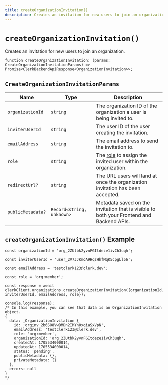```yaml
---
title: createOrganizationInvitation()
description: Creates an invitation for new users to join an organization.
---
```


# `createOrganizationInvitation()`

Creates an invitation for new users to join an organization. 

```tsx
function createOrganizationInvitation: (params: CreateOrganizationInvitationParams) => Promise<ClerkBackendApiResponse<OrganizationInvitation>>;
```

## `CreateOrganizationInvitationParams`

| Name | Type | Description |
| --- | --- | --- |
| `organizationId` | `string` | The organization ID of the organization a user is being invited to. |
| `inviterUserId` | `string` | The user ID of the user creating the invitation. |
| `emailAddress` | `string` | The email address to send the invitation to. |
| `role` | `string` | The [role](/docs/organizations/roles-permissions) to assign the invited user within the organization. |
| `redirectUrl?` | `string` | The URL users will land at once the organization invitation has been accepted. | 
| `publicMetadata?` | `Record<string, unknown>` | Metadata saved on the invitation that is visible to both your Frontend and Backend APIs. | 

## `createOrganizationInvitation()` Example

```tsx
const organizationId = 'org_2ZUtbk2yvnFGItdeze1ivCh3uqh';

const inviterUserId = 'user_2V7JJKmoA9HqzHhfMqK5cpgLl56';

const emailAddress = 'testclerk123@clerk.dev';

const role = 'org:member';

const response = await clerkClient.organizations.createOrganizationInvitation({organizationId, inviterUserId, emailAddress, role});

console.log(response);
/* In this example, you can see that data is an OrganizationInvitation object.
{
  data: _OrganizationInvitation {
    id: 'orginv_2b6SO8VwBMDn2IMYn0xqiaSxVpN',
    emailAddress: 'testclerk123@clerk.dev',
    role: 'org:member',
    organizationId: 'org_2ZUtbk2yvnFGItdeze1ivCh3uqh',
    createdAt: 1705534000014,
    updatedAt: 1705534000014,
    status: 'pending',
    publicMetadata: {},
    privateMetadata: {}
  },
  errors: null
}
*/
```
